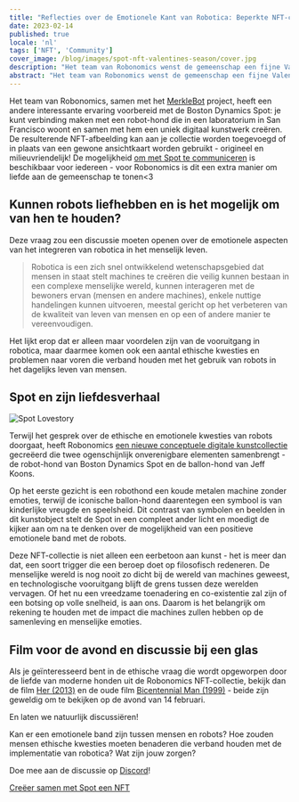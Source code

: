 ```yaml
---
title: "Reflecties over de Emotionele Kant van Robotica: Beperkte NFT-collectie voor Valentijnsdag"
date: 2023-02-14
published: true
locale: 'nl'
tags: ['NFT', 'Community']
cover_image: /blog/images/spot-nft-valentines-season/cover.jpg
description: "Het team van Robonomics wenst de gemeenschap een fijne Valentijnsdag! Vandaag hebben we nog een reden om over onze gevoelens te praten, liefde en dankbaarheid te uiten, iets zoets en aangenaams te geven aan onze zielsverwant, vriend - aan wie ons hart ook verlangt."
abstract: "Het team van Robonomics wenst de gemeenschap een fijne Valentijnsdag! Vandaag hebben we nog een reden om over onze gevoelens te praten, liefde en dankbaarheid te uiten, iets zoets en aangenaams te geven aan onze zielsverwant, vriend - aan wie ons hart ook verlangt."
---
```


Het team van Robonomics, samen met het [MerkleBot](https://merklebot.com/) project, heeft een andere interessante ervaring voorbereid met de Boston Dynamics Spot: je kunt verbinding maken met een robot-hond die in een laboratorium in San Francisco woont en samen met hem een uniek digitaal kunstwerk creëren. De resulterende NFT-afbeelding kan aan je collectie worden toegevoegd of in plaats van een gewone ansichtkaart worden gebruikt - origineel en milieuvriendelijk! De mogelijkheid [om met Spot te communiceren](https://spot.merklebot.com/) is beschikbaar voor iedereen - voor Robonomics is dit een extra manier om liefde aan de gemeenschap te tonen\<3

## Kunnen robots liefhebben en is het mogelijk om van hen te houden?

Deze vraag zou een discussie moeten openen over de emotionele aspecten van het integreren van robotica in het menselijk leven.

> Robotica is een zich snel ontwikkelend wetenschapsgebied dat mensen in staat stelt machines te creëren die veilig kunnen bestaan in een complexe menselijke wereld, kunnen interageren met de bewoners ervan (mensen en andere machines), enkele nuttige handelingen kunnen uitvoeren, meestal gericht op het verbeteren van de kwaliteit van leven van mensen en op een of andere manier te vereenvoudigen.

Het lijkt erop dat er alleen maar voordelen zijn van de vooruitgang in robotica, maar daarmee komen ook een aantal ethische kwesties en problemen naar voren die verband houden met het gebruik van robots in het dagelijks leven van mensen.

## Spot en zijn liefdesverhaal

![Spot Lovestory](/blog/images/spot-nft-valentines-season/spot_lovestory.png)

Terwijl het gesprek over de ethische en emotionele kwesties van robots doorgaat, heeft Robonomics [een nieuwe conceptuele digitale kunstcollectie](https://singular.app/collectibles/kusama/b437f70371c8622e02-MBVD-2023/16627505-b437f70371c8622e02-MBVD-2023-MBVD-2023-00000006) gecreëerd die twee ogenschijnlijk onverenigbare elementen samenbrengt - de robot-hond van Boston Dynamics Spot en de ballon-hond van Jeff Koons.

Op het eerste gezicht is een robothond een koude metalen machine zonder emoties, terwijl de iconische ballon-hond daarentegen een symbool is van kinderlijke vreugde en speelsheid. Dit contrast van symbolen en beelden in dit kunstobject stelt de Spot in een compleet ander licht en moedigt de kijker aan om na te denken over de mogelijkheid van een positieve emotionele band met de robots.

Deze NFT-collectie is niet alleen een eerbetoon aan kunst - het is meer dan dat, een soort trigger die een beroep doet op filosofisch redeneren. De menselijke wereld is nog nooit zo dicht bij de wereld van machines geweest, en technologische vooruitgang blijft de grens tussen deze werelden vervagen. Of het nu een vreedzame toenadering en co-existentie zal zijn of een botsing op volle snelheid, is aan ons. Daarom is het belangrijk om rekening te houden met de impact die machines zullen hebben op de samenleving en menselijke emoties.

## Film voor de avond en discussie bij een glas

Als je geïnteresseerd bent in de ethische vraag die wordt opgeworpen door de liefde van moderne honden uit de Robonomics NFT-collectie, bekijk dan de film [Her (2013)](https://www.imdb.com/title/tt1798709/) en de oude film [Bicentennial Man (1999)](https://www.imdb.com/title/tt0182789/) - beide zijn geweldig om te bekijken op de avond van 14 februari.

En laten we natuurlijk discussiëren!

Kan er een emotionele band zijn tussen mensen en robots? Hoe zouden mensen ethische kwesties moeten benaderen die verband houden met de implementatie van robotica? Wat zijn jouw zorgen?

Doe mee aan de discussie op [Discord](https://discord.gg/dyFgwHfCN7)!

<a style="{textAlign: 'center', display: 'block' }" href="https://spot.merklebot.com/" target="_blank" aria-label="creëer samen met Spot je eigen nft">Creëer samen met Spot een NFT</a>